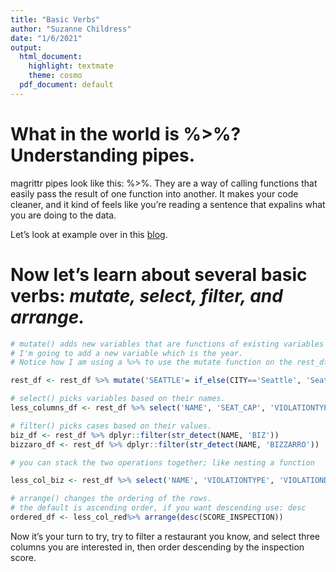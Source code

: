 ```yaml
---
title: "Basic Verbs"
author: "Suzanne Childress"
date: "1/6/2021"
output:
  html_document:
    highlight: textmate
    theme: cosmo
  pdf_document: default
---
```


# What in the world is %>%? Understanding pipes. 

magrittr pipes look like this: %>%. They are a way of calling functions that easily pass the result of one function into another. It makes your code cleaner, and it kind of feels like you're reading a sentence that expalins what you are doing to the data.

Let's look at example over in this [blog](https://blog.revolutionanalytics.com/2014/07/magrittr-simplifying-r-code-with-pipes.html).



# Now let's learn about several basic verbs: ***mutate, select, filter, and arrange.***

```r
# mutate() adds new variables that are functions of existing variables
# I'm going to add a new variable which is the year.
# Notice how I am using a %>% to use the mutate function on the rest_df.

rest_df <- rest_df %>% mutate('SEATTLE'= if_else(CITY=='Seattle', 'Seattle', 'Not Seattle'))

# select() picks variables based on their names.
less_columns_df <- rest_df %>% select('NAME', 'SEAT_CAP', 'VIOLATIONTYPE')

# filter() picks cases based on their values.
biz_df <- rest_df %>% dplyr::filter(str_detect(NAME, 'BIZ'))
bizzaro_df <- rest_df %>% dplyr::filter(str_detect(NAME, 'BIZZARRO'))

# you can stack the two operations together; like nesting a function

less_col_biz <- rest_df %>% select('NAME', 'VIOLATIONTYPE', 'VIOLATIONDESCR') %>%  dplyr::filter(str_detect(NAME, 'BIZZARRO'))

# arrange() changes the ordering of the rows.
# the default is ascending order, if you want descending use: desc
ordered_df <- less_col_red%>% arrange(desc(SCORE_INSPECTION))
```

Now it's your turn to try, try to filter a restaurant you know, and select three columns you are interested in, then order descending by the inspection score.